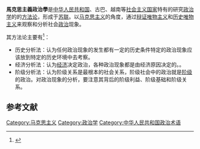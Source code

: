 '''馬克思主義政治學'''是[[中华人民共和国|中华人民共和国]]、古巴、越南等[[社会主义国家|社会主义国家]]特有的研究[[政治学|政治学]]的的[[方法论|方法论]]，形成于[[苏联|苏联]]。以[[马克思主义|马克思主义]]的角度，通过[[辩证唯物主义|辩证唯物主义]]和[[历史唯物主义|历史唯物主义]]来观察和分析社会[[政治|政治]]现象。

其方法论主要有<ref>{{cite book zh| author = 孙关宏| authorlink = | coauthors = | title = 政治学概论 | publisher = 复旦大学出版社 | date = 2003年7月 | location = 上海 | pages = 19-20 | url = | doi = | id = | isbn = 7309036611 }}</ref>：
*历史分析法：认为任何政治现象的发生都有一定的历史条件特定的政治现象应该放到特定的历史环境中去考察。
*经济分析法：认为[[经济|经济]]决定政治，各种政治现象都是由经济原因决定的。。
*阶级分析法：认为阶级关系是最根本的社会关系，阶级社会中的政治就是[[阶级|阶级]]的政治。对政治现象的分析，要注意其背后的阶级利益、阶级基础和阶级关系。

==参考文献==
{{Reflist}}

[[Category:马克思主义|Category:马克思主义]]
[[Category:政治学|Category:政治学]]
[[Category:中华人民共和国政治术语|Category:中华人民共和国政治术语]]